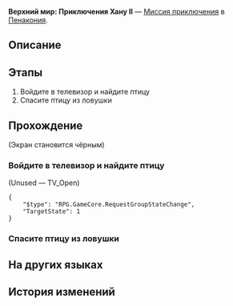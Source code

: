 {{Дополнить|Диалоги.}}
{{Миссия Инфобокс
|id              = 8020204
|Название        = 
|Изображение     = Миссия Освоения Верхний мир Приключения Хану II.png
|Тип             = Миссия приключения
|События         = 
|Глава           = 
|Условия         = 
|Персонажи       = Первопроходец; Слуга братца Хану
|СтартЛокация    = Верхний мир: Приключения Хану II
|Мир             = Пенакония
|Локации         = Верхний мир: Приключения Хану II
|Предыдущая      = 
|Следующая       = 
|Награды         = 
}}
'''Верхний мир: Приключения Хану II''' — [[Миссия приключения]] в [[Пенакония]].

==Описание==
{{Описание|<!--официальное описание из Перекрёстка судеб-->}}

==Этапы==
# Войдите в телевизор и найдите птицу
# Спасите птицу из ловушки

==Прохождение==
{{Дополнить}}

;(Экран становится чёрным)
<!--Unknown TalkSentence: 802021321-->
<!--Unknown TalkSentence: 802021322-->
{{Диалог Конец}}

===Войдите в телевизор и найдите птицу===
{{Описание миссии|локация=Верхний мир: Приключения Хану II|Пташки, помогающие построить Грёзавиль, попали в беду. Помогите братцу Хану их спасти.}}
{{Диалог Начало}}


;(Unused &mdash; TV_Open)
<pre>{
	"$type": "RPG.GameCore.RequestGroupStateChange",
	"TargetState": 1
}</pre>
<!--Unknown TalkSentence: 802020371-->
{{Диалог Конец}}

===Спасите птицу из ловушки===
{{Диалог Начало}}
{{Диалог Конец}}

==На других языках==
{{На других языках
|en   = Shallow "Hanu's Adventure" Difficulty II
|zhs  = 浅层「小小哈努行动」难度II
|zht  = 淺層「小小哈努行動」難度II
|ja   = 表層夢境「ちびっ子ハヌの大作戦」難易度II
|ko   = 얕은 층 「꼬마 하누의 작전」 난이도 II
|es   = Aventura de Hanu superficial, dificultad&nbsp;II
|fr   = Surface&nbsp;: «&nbsp;Aventures de Hanu&nbsp;» difficulté&nbsp;II
|ru   = Верхний мир: Приключения Хану II
|th   = "ปฏิบัติการของลูกพี่ Hanu" ชั้นตื้น ระดับความยาก II
|vi   = Cuộc Phiêu Lưu Của Hanu Tầng Cạn - Độ Khó II
|de   = Seicht „Hanus Abenteuer“ Schwierigkeitsgrad II
|id   = "Petualangan Hanu" yang Dangkal: Tingkat Kesulitan II
|pt   = "Aventuras de Hanu" Raso Dificuldade II
}}

==История изменений==
{{История изменений|2.7}}
